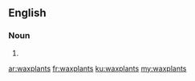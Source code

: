 ==English==

===Noun===
{{head|en|noun plural form}}

# {{plural of|waxplant|lang=en}}

[[ar:waxplants]]
[[fr:waxplants]]
[[ku:waxplants]]
[[my:waxplants]]